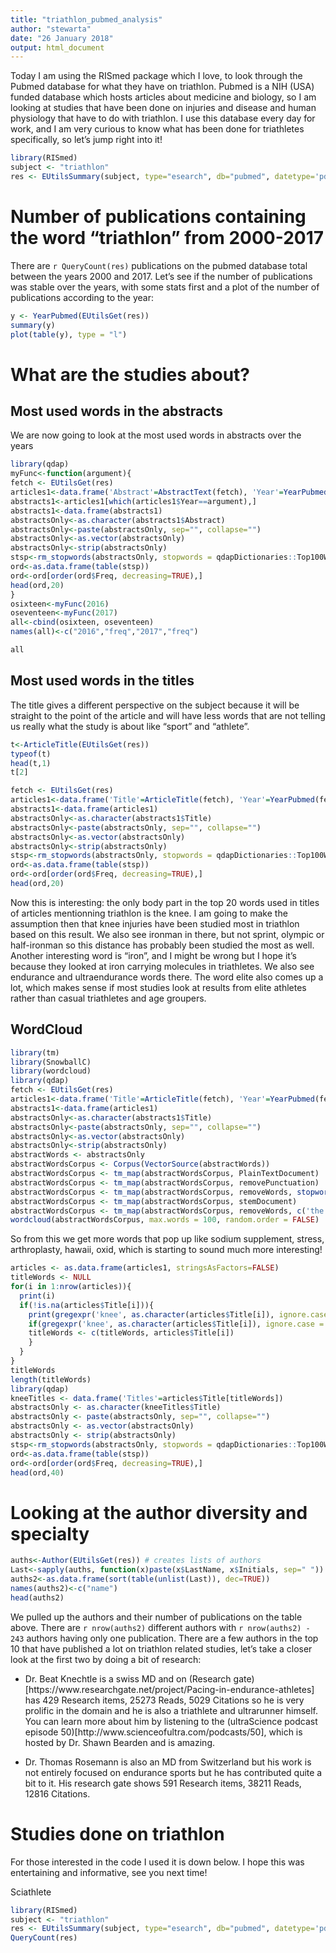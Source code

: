 ```yaml
---
title: "triathlon_pubmed_analysis"
author: "stewarta"
date: "26 January 2018"
output: html_document
---
```


Today I am using the RISmed package which I love, to look through the Pubmed database for what they have on triathlon. Pubmed is a NIH (USA) funded database which hosts articles about medicine and biology, so I am looking at studies that have been done on injuries and disease and human physiology that have to do with triathlon. I use this database every day for work, and I am very curious to know what has been done for triathletes specifically, so let's jump right into it!

```r
library(RISmed)
subject <- "triathlon"
res <- EUtilsSummary(subject, type="esearch", db="pubmed", datetype='pdat', mindate=2000, maxdate=2017, retmax=500)
```
# Number of publications containing the word "triathlon" from 2000-2017

There are `r QueryCount(res)` publications on the pubmed database total between the years 2000 and 2017. Let's see if the number of publications was stable over the years, with some stats first and a plot of the number of publications according to the year:

```r
y <- YearPubmed(EUtilsGet(res))
summary(y)
plot(table(y), type = "l")
```

# What are the studies about?

## Most used words in the abstracts

We are now going to look at the most used words in abstracts over the years

```r
library(qdap)
myFunc<-function(argument){
fetch <- EUtilsGet(res)
articles1<-data.frame('Abstract'=AbstractText(fetch), 'Year'=YearPubmed(fetch))
abstracts1<-articles1[which(articles1$Year==argument),]
abstracts1<-data.frame(abstracts1)
abstractsOnly<-as.character(abstracts1$Abstract)
abstractsOnly<-paste(abstractsOnly, sep="", collapse="")
abstractsOnly<-as.vector(abstractsOnly)
abstractsOnly<-strip(abstractsOnly)
stsp<-rm_stopwords(abstractsOnly, stopwords = qdapDictionaries::Top100Words)
ord<-as.data.frame(table(stsp))
ord<-ord[order(ord$Freq, decreasing=TRUE),]
head(ord,20)
}
osixteen<-myFunc(2016)
oseventeen<-myFunc(2017)
all<-cbind(osixteen, oseventeen)
names(all)<-c("2016","freq","2017","freq")

all
```

## Most used words in the titles

The title gives a different perspective on the subject because it will be straight to the point of the article and will have less words that are not telling us really what the study is about like "sport" and "athlete".

```r
t<-ArticleTitle(EUtilsGet(res))
typeof(t)
head(t,1)
t[2]

fetch <- EUtilsGet(res)
articles1<-data.frame('Title'=ArticleTitle(fetch), 'Year'=YearPubmed(fetch))
abstracts1<-data.frame(articles1)
abstractsOnly<-as.character(abstracts1$Title)
abstractsOnly<-paste(abstractsOnly, sep="", collapse="")
abstractsOnly<-as.vector(abstractsOnly)
abstractsOnly<-strip(abstractsOnly)
stsp<-rm_stopwords(abstractsOnly, stopwords = qdapDictionaries::Top100Words)
ord<-as.data.frame(table(stsp))
ord<-ord[order(ord$Freq, decreasing=TRUE),]
head(ord,20)
```

Now this is interesting: the only body part in the top 20 words used in titles of articles mentionning triathlon is the knee. I am going to make the assumption then that knee injuries have been studied most in triathlon based on this result. We also see ironman in there, but not sprint, olympic or half-ironman so this distance has probably been studied the most as well. Another interesting word is "iron", and I might be wrong but I hope it's because they looked at iron carrying molecules in triathletes. We also see endurance and ultraendurance words there. The word elite also comes up a lot, which makes sense if most studies look at results from elite athletes rather than casual triathletes and age groupers.

## WordCloud

```r
library(tm)
library(SnowballC)
library(wordcloud)
library(qdap)
fetch <- EUtilsGet(res)
articles1<-data.frame('Title'=ArticleTitle(fetch), 'Year'=YearPubmed(fetch))
abstracts1<-data.frame(articles1)
abstractsOnly<-as.character(abstracts1$Title)
abstractsOnly<-paste(abstractsOnly, sep="", collapse="")
abstractsOnly<-as.vector(abstractsOnly)
abstractsOnly<-strip(abstractsOnly)
abstractWords <- abstractsOnly
abstractWordsCorpus <- Corpus(VectorSource(abstractWords))
abstractWordsCorpus <- tm_map(abstractWordsCorpus, PlainTextDocument)
abstractWordsCorpus <- tm_map(abstractWordsCorpus, removePunctuation)
abstractWordsCorpus <- tm_map(abstractWordsCorpus, removeWords, stopwords('english'))
abstractWordsCorpus <- tm_map(abstractWordsCorpus, stemDocument)
abstractWordsCorpus <- tm_map(abstractWordsCorpus, removeWords, c('the', 'this', stopwords('english')))
wordcloud(abstractWordsCorpus, max.words = 100, random.order = FALSE)
```

So from this we get more words that pop up like sodium supplement, stress, arthroplasty, hawaii, oxid, which is starting to sound much more interesting!

```r
articles <- as.data.frame(articles1, stringsAsFactors=FALSE)
titleWords <- NULL
for(i in 1:nrow(articles)){
  print(i)
  if(!is.na(articles$Title[i])){
    print(gregexpr('knee', as.character(articles$Title[i]), ignore.case = TRUE)[[1]][1]!=-1)
    if(gregexpr('knee', as.character(articles$Title[i]), ignore.case = TRUE)[[1]][1]!=-1){
    titleWords <- c(titleWords, articles$Title[i])
    }
  }
}
titleWords
length(titleWords)
library(qdap)
kneeTitles <- data.frame('Titles'=articles$Title[titleWords])
abstractsOnly <- as.character(kneeTitles$Title)
abstractsOnly <- paste(abstractsOnly, sep="", collapse="")
abstractsOnly <- as.vector(abstractsOnly)
abstractsOnly <- strip(abstractsOnly)
stsp<-rm_stopwords(abstractsOnly, stopwords = qdapDictionaries::Top100Words)
ord<-as.data.frame(table(stsp))
ord<-ord[order(ord$Freq, decreasing=TRUE),]
head(ord,40)

```

# Looking at the author diversity and specialty

```r
auths<-Author(EUtilsGet(res)) # creates lists of authors
Last<-sapply(auths, function(x)paste(x$LastName, x$Initials, sep=" "))
auths2<-as.data.frame(sort(table(unlist(Last)), dec=TRUE))
names(auths2)<-c("name")
head(auths2)
```

We pulled up the authors and their number of publications on the table above. There are `r nrow(auths2)` different authors with `r nrow(auths2) - 243` authors having only one publication. There are a few authors in the top 10 that have published a lot on triathlon related studies, let's take a closer look at the first two by doing a bit of research:

 - Dr. Beat Knechtle is a swiss MD and on (Research gate)[https://www.researchgate.net/project/Pacing-in-endurance-athletes] has 429 Research items, 25273 Reads, 5029 Citations so he is very prolific in the domain and he is also a triathlete and ultrarunner himself. You can learn more about him by listening to the (ultraScience podcast episode 50)[http://www.scienceofultra.com/podcasts/50], which is hosted by Dr. Shawn Bearden and is amazing.
 
 - Dr. Thomas Rosemann is also an MD from Switzerland but his work is not entirely focused on endurance sports but he has contributed quite a bit to it. His research gate shows 591 Research items, 38211 Reads, 12816 Citations.
 
# Studies done on triathlon


For those interested in the code I used it is down below. I hope this was entertaining and informative, see you next time!

Sciathlete

```r
library(RISmed)
subject <- "triathlon"
res <- EUtilsSummary(subject, type="esearch", db="pubmed", datetype='pdat', mindate=2000, maxdate=2017, retmax=500)
QueryCount(res)
```